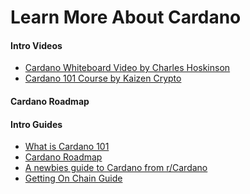 # Learn More About Cardano

#### Intro Videos
- [Cardano Whiteboard Video by Charles Hoskinson](https://www.youtube.com/watch?v=Ja9D0kpksxw)
- [Cardano 101 Course by Kaizen Crypto](https://www.youtube.com/watch?v=2csG9sR5j7w)

#### Cardano Roadmap

#### Intro Guides
- [What is Cardano 101](https://www.essentialcardano.io/article/what-is-cardano-cardano-101) 
- [Cardano Roadmap](https://roadmap.cardano.org/en/)
- [A newbies guide to Cardano from r/Cardano](https://www.reddit.com/r/cardano/comments/lnj5ne/getting_started_guide_a_newbies_guide_to_cardano/)
- [Getting On Chain Guide](https://buildingoncardano.dev/getting-on-chain)



